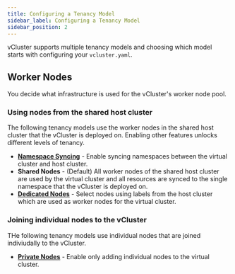 ```yaml
---
title: Configuring a Tenancy Model
sidebar_label: Configuring a Tenancy Model
sidebar_position: 2
---
```


vCluster supports multiple tenancy models and choosing which model starts with configuring your `vcluster.yaml`. 


## Worker Nodes

You decide what infrastructure is used for the vCluster's worker node pool.

### Using nodes from the shared host cluster

The following tenancy models use the worker nodes in the shared host cluster that the vCluster is deployed on. Enabling other features unlocks different levels of tenancy.  

* **[Namespace Syncing](./vcluster-yaml/sync/to-host/advanced/namespaces)** - Enable syncing namespaces between the virtual cluster and host cluster. 
* **Shared Nodes** - (Default) All worker nodes of the shared host cluster are used by the virtual cluster and all resources are synced to the single namespace that the vCluster is deployed on. 
* **[Dedicated Nodes](./vcluster-yaml/sync/from-host/nodes)** - Select nodes using labels from the host cluster which are used as worker nodes for the virtual cluster.


### Joining individual nodes to the vCluster

THe following tenancy models use individual nodes that are joined indiviudally to the vCluster. 

* **[Private Nodes](./vcluster-yaml/private-nodes)** - Enable only adding individual nodes to the virtual cluster. 
